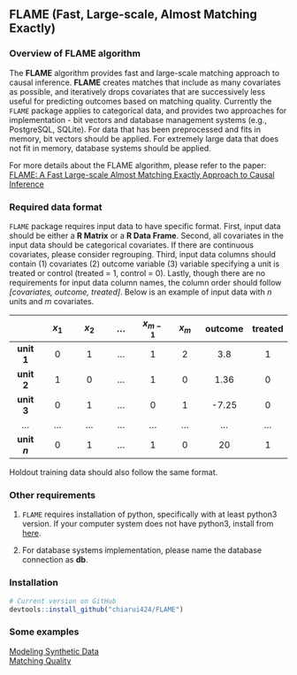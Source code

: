 ## FLAME (Fast, Large-scale, Almost Matching Exactly)

### Overview of FLAME algorithm 

The **FLAME** algorithm provides fast and large-scale matching approach to causal inference. **FLAME** creates matches that include as many covariates as possible, and iteratively drops covariates that are successively less useful for predicting outcomes based on matching quality. Currently the `FLAME` package applies to categorical data, and provides two approaches for implementation - bit vectors and database management systems (e.g., PostgreSQL, SQLite). For data that has been preprocessed and fits in memory, bit vectors should be applied. For extremely large data that does not fit in memory, database systems should be applied.

For more details about the FLAME algorithm, please refer to the paper: [FLAME: A Fast Large-scale Almost Matching Exactly Approach to Causal Inference ](https://arxiv.org/pdf/1707.06315.pdf)

### Required data format

`FLAME` package requires input data to have specific format. First, input data should be either a **R Matrix** or a **R Data Frame**. Second, all covariates in the input data should be categorical covariates. If there are continuous covariates, please consider regrouping. Third, input data columns should contain (1) covariates (2) outcome variable (3) variable specifying a unit is treated or control (treated = 1, control = 0). Lastly, though there are no requirements for input data column names, the column order should follow *[covariates, outcome, treated]*. Below is an example of input data with $n$ units and $m$ covariates.


|              | **$x_1$** | **$x_2$** | **...** | **$x_{m-1}$** | **$x_m$** | **outcome** | **treated** |
| :---:        | :---:     | :---:     | :---:   | :---:         | :---:     | :---:       | :---:       | 
| **unit 1**   | 0         | 1         | ...     | 1             | 2         | 3.8         | 1           |
| **unit 2**   | 1         | 0         | ...     | 1             | 0         | 1.36        | 0           |
| **unit 3**   | 0         | 1         | ...     | 0             | 1         | -7.25       | 0           |
| ...          | ...       | ...       | ...     | ...           | ...       | ...         | ...         |
| **unit $n$** | 0         | 1         | ...     | 1             | 0         | 20          | 1           |


Holdout training data should also follow the same format.

### Other requirements

1. `FLAME` requires installation of python, specifically with at least python3 version. If your computer system does not have python3, install from [here](https://www.python.org/downloads/).   

2. For database systems implementation, please name the database connection as **db**.

### Installation  

```r
# Current version on GitHub
devtools::install_github("chiarui424/FLAME") 
```

### Some examples 

[Modeling Synthetic Data](articles/Synthetic_Data.html)  
[Matching Quality](articles/Matching_Quality.html)
